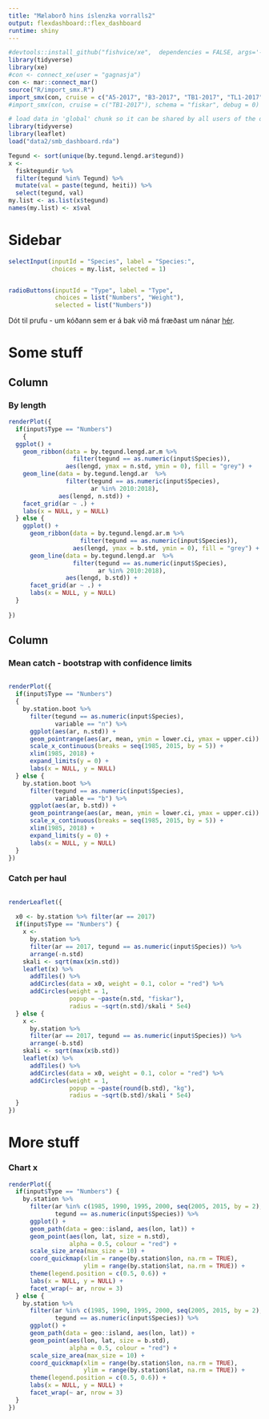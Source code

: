 ```yaml
---
title: "Mælaborð hins íslenzka vorralls2"
output: flexdashboard::flex_dashboard
runtime: shiny
---
```


```r
#devtools::install_github("fishvice/xe",  dependencies = FALSE, args='--no-multiarch')
library(tidyverse)
library(xe)
#con <- connect_xe(user = "gagnasja")
con <- mar::connect_mar()
source("R/import_smx.R")
import_smx(con, cruise = c("A5-2017", "B3-2017", "TB1-2017", "TL1-2017"), schema = "fiskar", debug = 0)
#import_smx(con, cruise = c("TB1-2017"), schema = "fiskar", debug = 0)
```

```r
# load data in 'global' chunk so it can be shared by all users of the dashboard
library(tidyverse)
library(leaflet)
load("data2/smb_dashboard.rda")

Tegund <- sort(unique(by.tegund.lengd.ar$tegund))
x <- 
  fisktegundir %>% 
  filter(tegund %in% Tegund) %>% 
  mutate(val = paste(tegund, heiti)) %>% 
  select(tegund, val)
my.list <- as.list(x$tegund)
names(my.list) <- x$val
```

Sidebar {.sidebar}
=====================================

```r
selectInput(inputId = "Species", label = "Species:",
            choices = my.list, selected = 1)


radioButtons(inputId = "Type", label = "Type", 
             choices = list("Numbers", "Weight"), 
             selected = list("Numbers"))
```

Dót til prufu - um kóðann sem er á bak við má fræðast um nánar [hér](http://www.hafro.is/~einarhj/gagnakvorn).

Some stuff
=====================================  

Column 
-------------------------------------

### By length


```r
renderPlot({
  if(input$Type == "Numbers") 
    {
  ggplot() +
    geom_ribbon(data = by.tegund.lengd.ar.m %>% 
                  filter(tegund == as.numeric(input$Species)),
                aes(lengd, ymax = n.std, ymin = 0), fill = "grey") +
    geom_line(data = by.tegund.lengd.ar  %>% 
                filter(tegund == as.numeric(input$Species),
                       ar %in% 2010:2018),
              aes(lengd, n.std)) +
    facet_grid(ar ~ .) +
    labs(x = NULL, y = NULL)
  } else {
    ggplot() +
      geom_ribbon(data = by.tegund.lengd.ar.m %>% 
                    filter(tegund == as.numeric(input$Species)),
                  aes(lengd, ymax = b.std, ymin = 0), fill = "grey") +
      geom_line(data = by.tegund.lengd.ar  %>% 
                  filter(tegund == as.numeric(input$Species),
                         ar %in% 2010:2018),
                aes(lengd, b.std)) +
      facet_grid(ar ~ .) +
      labs(x = NULL, y = NULL)
  } 
  
})
```


Column 
-------------------------------------

### Mean catch - bootstrap with confidence limits

```r

```

```r
renderPlot({
  if(input$Type == "Numbers") 
  {
    by.station.boot %>% 
      filter(tegund == as.numeric(input$Species),
             variable == "n") %>% 
      ggplot(aes(ar, n.std)) +
      geom_pointrange(aes(ar, mean, ymin = lower.ci, ymax = upper.ci)) +
      scale_x_continuous(breaks = seq(1985, 2015, by = 5)) +
      xlim(1985, 2018) +
      expand_limits(y = 0) +
      labs(x = NULL, y = NULL)
  } else {
    by.station.boot %>% 
      filter(tegund == as.numeric(input$Species),
             variable == "b") %>% 
      ggplot(aes(ar, b.std)) +
      geom_pointrange(aes(ar, mean, ymin = lower.ci, ymax = upper.ci)) +
      scale_x_continuous(breaks = seq(1985, 2015, by = 5)) +
      xlim(1985, 2018) +
      expand_limits(y = 0) +
      labs(x = NULL, y = NULL)
  }
})
```   


### Catch per haul

```r

```

```r
renderLeaflet({
  
  x0 <- by.station %>% filter(ar == 2017)
  if(input$Type == "Numbers") {
    x <- 
      by.station %>% 
      filter(ar == 2017, tegund == as.numeric(input$Species)) %>% 
      arrange(-n.std)
    skali <- sqrt(max(x$n.std))
    leaflet(x) %>% 
      addTiles() %>% 
      addCircles(data = x0, weight = 0.1, color = "red") %>% 
      addCircles(weight = 1,
                 popup = ~paste(n.std, "fiskar"),
                 radius = ~sqrt(n.std)/skali * 5e4)
  } else {
    x <- 
      by.station %>% 
      filter(ar == 2017, tegund == as.numeric(input$Species)) %>% 
      arrange(-b.std)
    skali <- sqrt(max(x$b.std))
    leaflet(x) %>% 
      addTiles() %>% 
      addCircles(data = x0, weight = 0.1, color = "red") %>% 
      addCircles(weight = 1,
                 popup = ~paste(round(b.std), "kg"),
                 radius = ~sqrt(b.std)/skali * 5e4)
  }
})
```

More stuff
=====================================

### Chart x
    
```r
renderPlot({
  if(input$Type == "Numbers") {
    by.station %>% 
      filter(ar %in% c(1985, 1990, 1995, 2000, seq(2005, 2015, by = 2), 2017, 2018),
             tegund == as.numeric(input$Species)) %>% 
      ggplot() +
      geom_path(data = geo::island, aes(lon, lat)) +
      geom_point(aes(lon, lat, size = n.std),
                 alpha = 0.5, colour = "red") +
      scale_size_area(max_size = 10) +
      coord_quickmap(xlim = range(by.station$lon, na.rm = TRUE),
                     ylim = range(by.station$lat, na.rm = TRUE)) +
      theme(legend.position = c(0.5, 0.6)) +
      labs(x = NULL, y = NULL) +
      facet_wrap(~ ar, nrow = 3)
  } else {
    by.station %>% 
      filter(ar %in% c(1985, 1990, 1995, 2000, seq(2005, 2015, by = 2), 2017, 2018),
             tegund == as.numeric(input$Species)) %>% 
      ggplot() +
      geom_path(data = geo::island, aes(lon, lat)) +
      geom_point(aes(lon, lat, size = b.std),
                 alpha = 0.5, colour = "red") +
      scale_size_area(max_size = 10) +
      coord_quickmap(xlim = range(by.station$lon, na.rm = TRUE),
                     ylim = range(by.station$lat, na.rm = TRUE)) +
      theme(legend.position = c(0.5, 0.6)) +
      labs(x = NULL, y = NULL) +
      facet_wrap(~ ar, nrow = 3)
  }
})
```